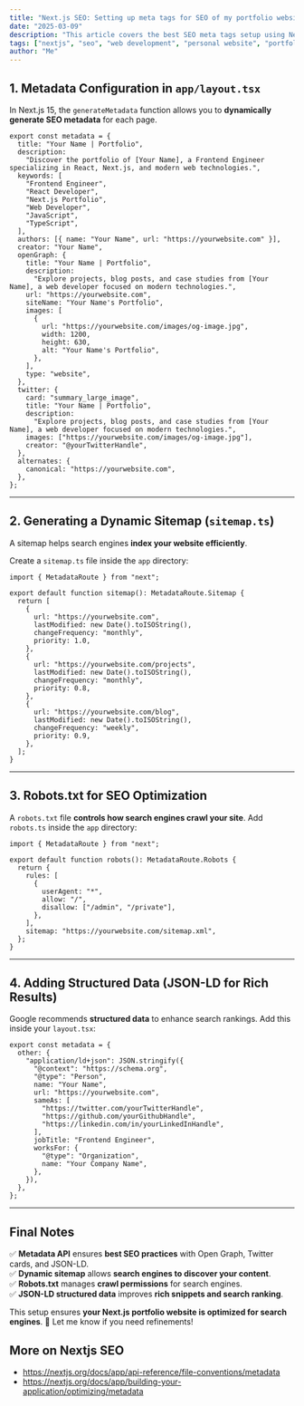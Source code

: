 ```yaml
---
title: "Next.js SEO: Setting up meta tags for SEO of my portfolio website"
date: "2025-03-09"
description: "This article covers the best SEO meta tags setup using Next.js 15's Metadata API, along with a sitemap and robots.txt for my portfolio website."
tags: ["nextjs", "seo", "web development", "personal website", "portfolio"]
author: "Me"
---
```


## **1. Metadata Configuration in `app/layout.tsx`**  

In Next.js 15, the `generateMetadata` function allows you to **dynamically generate SEO metadata** for each page.

```tsx
export const metadata = {
  title: "Your Name | Portfolio",
  description:
    "Discover the portfolio of [Your Name], a Frontend Engineer specializing in React, Next.js, and modern web technologies.",
  keywords: [
    "Frontend Engineer",
    "React Developer",
    "Next.js Portfolio",
    "Web Developer",
    "JavaScript",
    "TypeScript",
  ],
  authors: [{ name: "Your Name", url: "https://yourwebsite.com" }],
  creator: "Your Name",
  openGraph: {
    title: "Your Name | Portfolio",
    description:
      "Explore projects, blog posts, and case studies from [Your Name], a web developer focused on modern technologies.",
    url: "https://yourwebsite.com",
    siteName: "Your Name's Portfolio",
    images: [
      {
        url: "https://yourwebsite.com/images/og-image.jpg",
        width: 1200,
        height: 630,
        alt: "Your Name's Portfolio",
      },
    ],
    type: "website",
  },
  twitter: {
    card: "summary_large_image",
    title: "Your Name | Portfolio",
    description:
      "Explore projects, blog posts, and case studies from [Your Name], a web developer focused on modern technologies.",
    images: ["https://yourwebsite.com/images/og-image.jpg"],
    creator: "@yourTwitterHandle",
  },
  alternates: {
    canonical: "https://yourwebsite.com",
  },
};
```

---

## **2. Generating a Dynamic Sitemap (`sitemap.ts`)**  

A sitemap helps search engines **index your website efficiently**.  

Create a `sitemap.ts` file inside the `app` directory:

```tsx
import { MetadataRoute } from "next";

export default function sitemap(): MetadataRoute.Sitemap {
  return [
    {
      url: "https://yourwebsite.com",
      lastModified: new Date().toISOString(),
      changeFrequency: "monthly",
      priority: 1.0,
    },
    {
      url: "https://yourwebsite.com/projects",
      lastModified: new Date().toISOString(),
      changeFrequency: "monthly",
      priority: 0.8,
    },
    {
      url: "https://yourwebsite.com/blog",
      lastModified: new Date().toISOString(),
      changeFrequency: "weekly",
      priority: 0.9,
    },
  ];
}
```

---

## **3. Robots.txt for SEO Optimization**  

A `robots.txt` file **controls how search engines crawl your site**. Add `robots.ts` inside the `app` directory:

```tsx
import { MetadataRoute } from "next";

export default function robots(): MetadataRoute.Robots {
  return {
    rules: [
      {
        userAgent: "*",
        allow: "/",
        disallow: ["/admin", "/private"],
      },
    ],
    sitemap: "https://yourwebsite.com/sitemap.xml",
  };
}
```

---

## **4. Adding Structured Data (JSON-LD for Rich Results)**  

Google recommends **structured data** to enhance search rankings. Add this inside your `layout.tsx`:

```tsx
export const metadata = {
  other: {
    "application/ld+json": JSON.stringify({
      "@context": "https://schema.org",
      "@type": "Person",
      name: "Your Name",
      url: "https://yourwebsite.com",
      sameAs: [
        "https://twitter.com/yourTwitterHandle",
        "https://github.com/yourGithubHandle",
        "https://linkedin.com/in/yourLinkedInHandle",
      ],
      jobTitle: "Frontend Engineer",
      worksFor: {
        "@type": "Organization",
        name: "Your Company Name",
      },
    }),
  },
};
```

---

## **Final Notes**  

✅ **Metadata API** ensures **best SEO practices** with Open Graph, Twitter cards, and JSON-LD.  
✅ **Dynamic sitemap** allows **search engines to discover your content**.  
✅ **Robots.txt** manages **crawl permissions** for search engines.  
✅ **JSON-LD structured data** improves **rich snippets and search ranking**.  

This setup ensures **your Next.js portfolio website is optimized for search engines**. 🚀 Let me know if you need refinements!

## More on Nextjs SEO
- https://nextjs.org/docs/app/api-reference/file-conventions/metadata
- https://nextjs.org/docs/app/building-your-application/optimizing/metadata